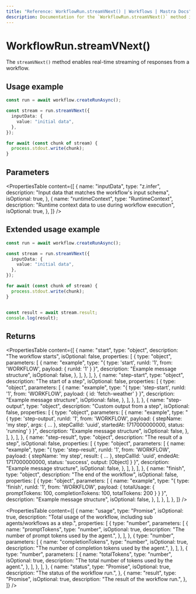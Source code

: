```yaml
---
title: "Reference: WorkflowRun.streamVNext() | Workflows | Mastra Docs"
description: Documentation for the `WorkflowRun.streamVNext()` method in workflows, which enables real-time streaming of responses.
---
```


# WorkflowRun.streamVNext()

The `streamVNext()` method enables real-time streaming of responses from a workflow.

## Usage example

```typescript
const run = await workflow.createRunAsync();

const stream = run.streamVNext({
  inputData: {
    value: "initial data",
  },
});

for await (const chunk of stream) {
  process.stdout.write(chunk);
}
```

## Parameters

<PropertiesTable
  content={[
    {
      name: "inputData",
      type: "z.infer<TInput>",
      description: "Input data that matches the workflow's input schema",
      isOptional: true,
    },
    {
      name: "runtimeContext",
      type: "RuntimeContext",
      description: "Runtime context data to use during workflow execution",
      isOptional: true,
    },
  ]}
/>

## Extended usage example

```typescript showLineNumbers copy
const run = await workflow.createRunAsync();

const stream = run.streamVNext({
  inputData: {
    value: "initial data",
  },
});

for await (const chunk of stream) {
  process.stdout.write(chunk);
}


const result = await stream.result;
console.log(result);
```

## Returns

<PropertiesTable
  content={[
    {
      name: "start",
      type: "object",
      description: "The workflow starts",
      isOptional: false,
      properties: [
        {
          type: "object",
          parameters: [
            {
              name: "example",
              type: "{ type: 'start', runId: '1', from: 'WORKFLOW', payload: { runId: '1' } }",
              description: "Example message structure",
              isOptional: false,
            },
          ],
        },
      ],
    },
    {
      name: "step-start",
      type: "object",
      description: "The start of a step",
      isOptional: false,
      properties: [
        {
          type: "object",
          parameters: [
            {
              name: "example",
              type: "{ type: 'step-start', runId: '1', from: 'WORKFLOW', payload: { id: 'fetch-weather' } }",
              description: "Example message structure",
              isOptional: false,
            },
          ],
        },
      ],
    },
    {
      name: "step-output",
      type: "object",
      description: "Custom output from a step",
      isOptional: false,
      properties: [
        {
          type: "object",
          parameters: [
            {
              name: "example",
              type: "{ type: 'step-output', runId: '1', from: 'WORKFLOW', payload: { stepName: 'my step', args: { ... }, stepCallId: 'uuid', startedAt: 1717000000000, status: 'running' } }",
              description: "Example message structure",
              isOptional: false,
            },
          ],
        },
      ],
    },
    {
      name: "step-result",
      type: "object",
      description: "The result of a step",
      isOptional: false,
      properties: [
        {
          type: "object",
          parameters: [
            {
              name: "example",
              type: "{ type: 'step-result', runId: '1', from: 'WORKFLOW', payload: { stepName: 'my step', result: { ... }, stepCallId: 'uuid', endedAt: 1717000000000, status: 'success', output: [Object] } }",
              description: "Example message structure",
              isOptional: false,
            },
          ],
        },
      ],
    },
    {
      name: "finish",
      type: "object",
      description: "The end of the workflow",
      isOptional: false,
      properties: [
        {
          type: "object",
          parameters: [
            {
              name: "example",
              type: "{ type: 'finish', runId: '1', from: 'WORKFLOW', payload: { totalUsage: { promptTokens: 100, completionTokens: 100, totalTokens: 200 } } }",
              description: "Example message structure",
              isOptional: false,
            },
          ],
        },
      ],
    },
  ]}
/>

<PropertiesTable
  content={[
    {
      name: "usage",
      type: "Promise<object>",
      isOptional: true,
      description:
        "Total usage of the workflow, including sub agents/workflows as a step.",
      properties: [
        {
          type: "number",
          parameters: [
            {
              name: "promptTokens",
              type: "number",
              isOptional: true,
              description: "The number of prompt tokens used by the agent.",
            },
          ],
        },
        {
          type: "number",
          parameters: [
            {
              name: "completionTokens",
              type: "number",
              isOptional: true,
              description: "The number of completion tokens used by the agent.",
            },
          ],
        },
        {
          type: "number",
          parameters: [
            {
              name: "totalTokens",
              type: "number",
              isOptional: true,
              description: "The total number of tokens used by the agent.",
            },
          ],
        },
      ],
    },
    {
      name: "status",
      type: "Promise<string>",
      isOptional: true,
      description:
        "The status of the workflow run.",
    },
    {
      name: "result",
      type: "Promise<object>",
      isOptional: true,
      description:
        "The result of the workflow run.",
    },
  ]}
/>






